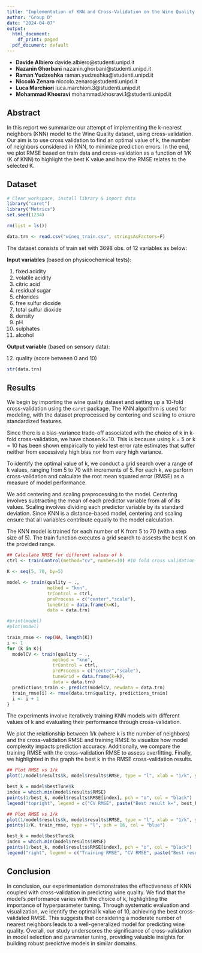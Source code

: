 ```yaml
---
title: "Implementation of KNN and Cross-Validation on the Wine Quality dataset"
author: "Group D"
date: "2024-04-07"
output:
  html_document:
    df_print: paged
  pdf_document: default
---
```


-   **Davide Albiero** davide.albiero@studenti.unipd.it
-   **Nazanin Ghorbani** nazanin.ghorbani@studenti.unipd.it
-   **Raman Yudzeshka** raman.yudzeshka@studenti.unipd.it
-   **Niccolò Zenaro** niccolo.zenaro@studenti.unipd.it
-   **Luca Marchiori** luca.marchiori.3@studenti.unipd.it
-   **Mohammad Khosravi** mohammad.khosravi.1@studenti.unipd.it

## Abstract

In this report we summarize our attempt of implementing the k-nearest neighbors (KNN) model to the Wine Quality dataset, using cross-validation. Our aim is to use cross validation to find an optimal value of k, the number of neighbors considered in KNN, to minimize prediction errors. In the end, we plot RMSE based on train data and cross-validation as a function of 1/K (K of KNN) to highlight the best K value and how the RMSE relates to the selected K.

## Dataset

```r
# Clear workspace, install library & import data
library("caret")
library("Metrics")
set.seed(1234)

rm(list = ls())

data.trn <- read.csv("wineq_train.csv", stringsAsFactors=F)
```

The dataset consists of train set with 3698 obs. of 12 variables as below:

**Input variables** (based on physicochemical tests):

1.  fixed acidity
2.  volatile acidity
3.  citric acid
4.  residual sugar
5.  chlorides
6.  free sulfur dioxide
7.  total sulfur dioxide
8.  density
9.  pH
10. sulphates
11. alcohol

**Output variable** (based on sensory data):

12. quality (score between 0 and 10)

```r
str(data.trn)
```

## Results
We begin by importing the wine quality dataset and setting up a 10-fold cross-validation using the `caret` package.
The KNN algorithm is used for modeling, with the dataset preprocessed by centering and scaling to ensure standardized features.

Since there is a bias-variance trade-off associated with the choice of k in k-fold cross-validation, we have chosen k=10. This is because using k = 5 or k = 10 has been shown empirically to yield test error rate estimates that suffer neither from excessively high bias nor from very high variance.

To identify the optimal value of k, we conduct a grid search over a range of k values, ranging from 5 to 70 with increments of 5.
For each k, we perform cross-validation and calculate the root mean squared error (RMSE) as a measure of model performance.

We add centering and scaling preprocessing to the model. Centering involves subtracting the mean of each predictor variable from all of its values. Scaling involves dividing each predictor variable by its standard deviation. Since KNN is a distance-based model, centering and scaling ensure that all variables contribute equally to the model calculation.

The KNN model is trained for each number of K from 5 to 70 (with a step size of 5). The train function executes a grid search to assests the best K on the provided range.

```r
## Calculate RMSE for different values of k
ctrl <- trainControl(method="cv", number=10) #10 fold cross validation

K <- seq(5, 70, by=5)

model <- train(quality ~ .,
               method = "knn",
               trControl = ctrl,
               preProcess = c("center","scale"),
               tuneGrid = data.frame(k=K),
               data = data.trn)

#print(model)
#plot(model)

train_rmse <- rep(NA, length(K))
i <- 1
for (k in K){
  modelCV <- train(quality ~ .,
                 method = "knn",
                 trControl = ctrl,
                 preProcess = c("center","scale"),
                 tuneGrid = data.frame(k=k),
                 data = data.trn)
  predictions_train <- predict(modelCV, newdata = data.trn)
  train_rmse[i] <- rmse(data.trn$quality, predictions_train)
  i <- i + 1
}
```

The experiments involve iteratively training KNN models with different values of k and evaluating their performance through cross-validation.

We plot the relationship between 1/k (where k is the number of neighbors) and the cross-validation RMSE and training RMSE to visualize how model complexity impacts prediction accuracy.
Additionally, we compare the training RMSE with the cross-validation RMSE to assess overfitting.
Finally, we highlighted in the graph the best k in the RMSE cross-validation results.

```r
## Plot RMSE vs 1/k
plot(1/model$results$k, model$results$RMSE, type = "l", xlab = "1/k", ylab = "RMSE", main = "RMSE vs 1/k", col="red", ylim=c(0.71,0.73))

best_k = model$bestTune$k
index = which.min(model$results$RMSE)
points(1/best_k, model$results$RMSE[index], pch = "o", col = "black")
legend("topright", legend = c("CV RMSE", paste("Best result k=", best_k)), col = c("red", "black"), pch = 16)
```


```r
## Plot RMSE vs 1/k
plot(1/model$results$k, model$results$RMSE, type = "l", xlab = "1/k", ylab = "RMSE", main = "RMSE vs 1/k", col="red", ylim=c(0.56,0.73))
points(1/K, train_rmse, type = "l", pch = 16, col = "blue")

best_k = model$bestTune$k
index = which.min(model$results$RMSE)
points(1/best_k, model$results$RMSE[index], pch = "o", col = "black")
legend("right", legend = c("Training RMSE", "CV RMSE", paste("Best result k=", best_k)), col = c("blue", "red", "black"), pch = 16)
```

## Conclusion
In conclusion, our experimentation demonstrates the effectiveness of KNN coupled with cross-validation in predicting wine quality.
We find that the model's performance varies with the choice of k, highlighting the importance of hyperparameter tuning. Through systematic evaluation and visualization, we identify the optimal k value of 10, achieving the best cross-validated RMSE.
This suggests that considering a moderate number of nearest neighbors leads to a well-generalized model for predicting wine quality.
Overall, our study underscores the significance of cross-validation in model selection and parameter tuning, providing valuable insights for building robust predictive models in similar domains.